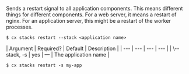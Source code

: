 Sends a restart signal to all application components. This means different things for different components. For a web server, it means a restart of nginx. For an application server, this might be a restart of the worker processes. 

<Tabs >
<Tab label="Usage">

```shell
$ cx stacks restart --stack <application name>
```
</Tab>
    
<Tab label="arguments">
| Argument | Required? | Default | Description |
|  ---  |  ---  |  ---  |  ---  |
| \--stack, -s <application name> | yes | — | The application name |
</Tab>
<Tab label="examples">

```shell
$ cx stacks restart -s my-app
```

</Tab>
</Tabs>